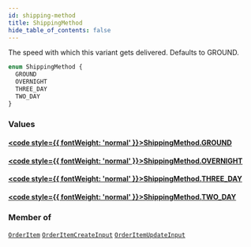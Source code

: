 ```yaml
---
id: shipping-method
title: ShippingMethod
hide_table_of_contents: false
---
```








The speed with which this variant gets delivered. Defaults to GROUND.

```graphql
enum ShippingMethod {
  GROUND
  OVERNIGHT
  THREE_DAY
  TWO_DAY
}
```


### Values

#### [<code style={{ fontWeight: 'normal' }}>ShippingMethod.<b>GROUND</b></code>](#) 
> 
> 

#### [<code style={{ fontWeight: 'normal' }}>ShippingMethod.<b>OVERNIGHT</b></code>](#) 
> 
> 

#### [<code style={{ fontWeight: 'normal' }}>ShippingMethod.<b>THREE_DAY</b></code>](#) 
> 
> 

#### [<code style={{ fontWeight: 'normal' }}>ShippingMethod.<b>TWO_DAY</b></code>](#) 
> 
> 



### Member of

[`OrderItem`](/demand/api/graphql-admin/reference/objects/order-item)  <Badge class="secondary" text="object"/><Bullet />[`OrderItemCreateInput`](/demand/api/graphql-admin/reference/inputs/order-item-create-input)  <Badge class="secondary" text="input"/><Bullet />[`OrderItemUpdateInput`](/demand/api/graphql-admin/reference/inputs/order-item-update-input)  <Badge class="secondary" text="input"/>



